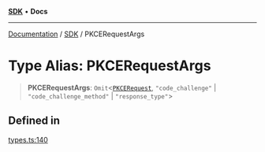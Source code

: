 [**SDK**](../index.mdx) • **Docs**

***

[Documentation](../../index.mdx) / [SDK](../README.mdx) / PKCERequestArgs

# Type Alias: PKCERequestArgs

> **PKCERequestArgs**: `Omit`\<[`PKCERequest`](PKCERequest.mdx), `"code_challenge"` \| `"code_challenge_method"` \| `"response_type"`\>

## Defined in

[types.ts:140](https://github.com/monerium/js-monorepo/blob/1f07b3662d18c631941e215c70068d205e95c304/packages/sdk/src/types.ts#L140)
